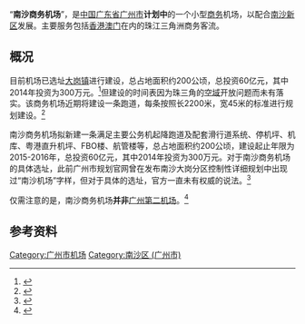 “'''南沙商务机场'''”，是[[中国|中国]][[广东省|广东省]][[广州市|广州市]]'''计划中'''的一个小型[[商务|商务]]机场，以配合[[南沙新区|南沙新区]]发展。主要服务包括[[香港|香港]][[澳门|澳门]]在内的珠江三角洲商务客流。

==概况==
目前机场已选址[[大岗镇_(广州市)|大岗镇]]进行建设，总占地面积约200公顷，总投资60亿元，其中2014年投资为300万元。<ref>{{cite web|title=广州第二机场：南沙公务机场获国务院审批|url=http://www.sirenji.com/article/201412/64966.html|accessdate=2015-02-08|date=2014-12-16|archive-date=2019-07-24|archive-url=https://web.archive.org/web/20190724011650/http://www.sirenji.com/article/201412/64966.html|dead-url=no}}</ref>但建设的时间表因为珠三角的[[空域|空域]]开放问题而未有落实。该商务机场近期将建设一条跑道，每条按照长2200米，宽45米的标准进行规划建设。<ref>{{cite web|author=许琛|title=广州或投60亿建南沙商务机场|url=http://news.sina.com.cn/o/2015-02-06/143431491056.shtml|publisher=新浪|accessdate=2015-02-08|date=2015-02-06|archive-date=2019-07-23|archive-url=https://web.archive.org/web/20190723011450/http://news.sina.com.cn/o/2015-02-06/143431491056.shtml|dead-url=no}}</ref>

南沙商务机场拟新建一条满足主要公务机起降跑道及配套滑行道系统、停机坪、机库、粤港直升机坪、FBO楼、航管楼等，总占地面积约200公顷，建设起止年限为2015-2016年，总投资60亿元，其中2014年投资为300万元。对于南沙商务机场的具体选址，此前广州市规划官网曾在发布南沙大岗分区控制性详细规划中出现过“南沙机场”字样，但对于具体的选址，官方一直未有权威的说法。<ref>{{Cite web |url=http://m.carnoc.com/news/291/291953.html |title=南沙商务机场2015年开建，将建粤港直升机坪。 |access-date=2015-02-10 |archive-date=2019-07-24 |archive-url=https://web.archive.org/web/20190724221456/http://m.carnoc.com/news/291/291953.html |dead-url=no }}</ref>

仅需注意的是，南沙商务机场'''并非'''[[广州第二机场|广州第二机场]]。<ref>{{cite web|title=廣州將建第二機場|url=http://www.hkcd.com.hk/content/2014-09/27/content_3383624.htm|publisher=香港商報|accessdate=2015-02-10|date=2014-09-27|archive-url=https://web.archive.org/web/20150210091624/http://www.hkcd.com.hk/content/2014-09/27/content_3383624.htm|archive-date=2015-02-10|dead-url=yes}}</ref>

==参考资料==
{{reflist}}
{{广东小作品}}
{{广州机场}}

[[Category:广州市机场|Category:广州市机场]]
[[Category:南沙区_(广州市)|Category:南沙区 (广州市)]]